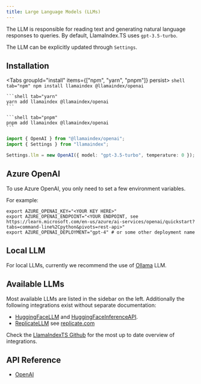 ```yaml
---
title: Large Language Models (LLMs)
---
```


The LLM is responsible for reading text and generating natural language responses to queries. By default, LlamaIndex.TS uses `gpt-3.5-turbo`.

The LLM can be explicitly updated through `Settings`.

## Installation


<Tabs groupId="install" items={["npm", "yarn", "pnpm"]} persist>
	```shell tab="npm"
	npm install llamaindex @llamaindex/openai
	```

	```shell tab="yarn"
	yarn add llamaindex @llamaindex/openai
	```

	```shell tab="pnpm"
	pnpm add llamaindex @llamaindex/openai
	```
</Tabs>

```typescript
import { OpenAI } from "@llamaindex/openai";
import { Settings } from "llamaindex";

Settings.llm = new OpenAI({ model: "gpt-3.5-turbo", temperature: 0 });
```

## Azure OpenAI

To use Azure OpenAI, you only need to set a few environment variables.

For example:

```
export AZURE_OPENAI_KEY="<YOUR KEY HERE>"
export AZURE_OPENAI_ENDPOINT="<YOUR ENDPOINT, see https://learn.microsoft.com/en-us/azure/ai-services/openai/quickstart?tabs=command-line%2Cpython&pivots=rest-api>"
export AZURE_OPENAI_DEPLOYMENT="gpt-4" # or some other deployment name
```

## Local LLM

For local LLMs, currently we recommend the use of [Ollama](/docs/llamaindex/modules/llms/available_llms/ollama) LLM.

## Available LLMs

Most available LLMs are listed in the sidebar on the left. Additionally the following integrations exist without separate documentation:

- [HuggingFaceLLM](/docs/api/classes/HuggingFaceLLM) and [HuggingFaceInferenceAPI](/docs/api/classes/HuggingFaceInferenceAPI).
- [ReplicateLLM](/docs/api/classes/ReplicateLLM) see [replicate.com](https://replicate.com/)

Check the [LlamaIndexTS Github](https://github.com/run-llama/LlamaIndexTS) for the most up to date overview of integrations.

## API Reference

- [OpenAI](/docs/api/classes/OpenAI)
